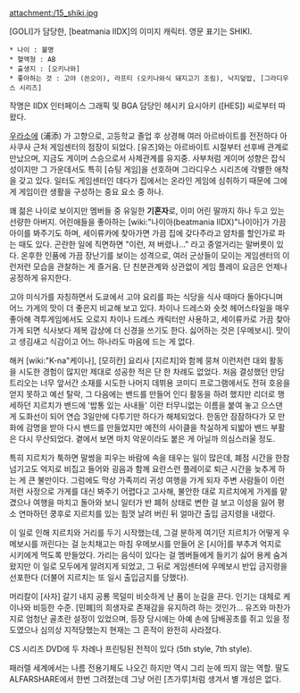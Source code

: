 attachment:/15_shiki.jpg

[GOLI]가 담당한, [beatmania IIDX]의 이미지 캐릭터. 영문 표기는 SHIKI.

 * 나이 : 불명
 * 혈액형 : AB
 * 출생지 : [오키나와]
 * 좋아하는 것 : 고야 (쓴오이), 라프티 (오키나와식 돼지고기 조림), 낙지덮밥, [그라디우스 시리즈]

작명은 IIDX 인터페이스 그래픽 및 BGA 담당인 헤시키 요시아키 ([HES]) 씨로부터 따왔다.

[[우라소에]] (浦添) 가 고향으로, 고등학교 졸업 후 상경해 여러 아르바이트를 전전하다 아사쿠사 근처 게임센터의 점장이 되었다. [유즈]와는 아르바이트 시절부터 선후배 관계로 만났으며, 지금도 게이머 스승으로서 사제관계를 유지중.
사부처럼 게이머 성향은 잡식성이지만 그 가운데서도 특히 [슈팅 게임]을 선호하며 그라디우스 시리즈에 각별한 애착을 갖고 있다. 일터도 게임센터인 데다가 집에서는 온라인 게임에 심취하기 때문에 그에게 게임이란 생활을 구성하는 중요 요소 중 하나.

꽤 젊은 나이로 보이지만 멤버들 중 유일한 '''기혼자'''로, 이미 어린 딸까지 하나 두고 있는 선량한 아버지. 어린애들을 좋아하는 [wiki:"나이아(beatmania IIDX)"나이아]가 가끔 아이를 봐주기도 하며, 세이류카에 찾아가면 가끔 집에 갖다주라고 얌차를 할인가로 파는 때도 있다.
곤란한 일에 직면하면 "이런, 져 버렸나..." 라고 중얼거리는 말버릇이 있다. 온후한 인품에 가끔 장난기를 보이는 성격으로, 여러 군상들이 모이는 게임센터의 이런저런 모습을 관찰하는 게 즐거움. 단 친분관계와 상관없이 게임 플레이 요금은 언제나 공정하게 유지한다.

고야 미식가를 자칭하면서 도쿄에서 고야 요리를 파는 식당을 식사 때마다 돌아다니며 어느 가게의 맛이 더 좋은지 비교해 보고 있다. 차이나 드레스와 숏컷 헤어스타일을 매우 좋아해 격투게임에서도 오로지 차이나 드레스 캐릭터만 사용하고, 세이류카로 가끔 찾아가게 되면 식사보다 제복 감상에 더 신경을 쓰기도 한다.
싫어하는 것은 [우메보시]. 맛이고 생김새고 식감이고 어느 하나라도 마음에 드는 게 없다.

해커 [wiki:"K-na"케이나], [모히칸] 요리사 [지르치]와 함께 뭉쳐 이런저런 대외 활동을 시도한 경험이 많지만 제대로 성공한 적은 단 한 차례도 없었다.
처음 결성했던 만담 트리오는 너무 앞서간 소재를 시도한 나머지 데뷔용 코미디 프로그램에서도 전혀 호응을 얻지 못하고 예선 탈락, 그 다음에는 밴드를 만들어 인디 활동을 하려 했지만 리더로 행세하던 지르치가 밴드에 '밥통 있는 사내들' 이란 터무니없는 이름을 붙여 놓고 으스댄 게 도화선이 되어 연습 3일만에 다투기만 하다가 해체되었다. 
한동안 잠잠하다가 모 만화에 감명을 받아 다시 밴드를 만들었지만 예전의 사이클을 착실하게 되밟아 밴드 부활은 다시 무산되었다. 곁에서 보면 마치 악운이라도 붙은 게 아닐까 의심스러울 정도.

특히 지르치가 툭하면 말썽을 피우는 바람에 속을 태우는 일이 많은데, 폐점 시간을 한참 넘기고도 억지로 비집고 들어와 굉음과 함께 요란스런 플레이로 퇴근 시간을 늦추게 하는 게 큰 불만이다.
그럼에도 막상 가족끼리 귀성 여행을 가게 되자 주변 사람들이 이런저런 사정으로 가게를 대신 봐주기 어렵다고 고사해, 불안한 대로 지르치에게 가게를 맡겼으나 여행을 마치고 돌아와 보니 일터가 반 폐허 상태로 변한 걸 보고 이성을 잃어 평소 연마하던 쿵후로 지르치를 있는 힘껏 날려 버린 뒤 얼마간 출입 금지령을 내렸다.

이 일로 인해 지르치와 거리를 두기 시작했는데, 그걸 분하게 여기던 지르치가 어떻게 우메보시를 꺼린다는 걸 눈치채고는 마침 우메보시를 만들어 온 [시아]를 부추겨 억지로 시키에게 먹도록 만들었다. 가리는 음식이 있다는 걸 멤버들에게 들키기 싫어 용케 숨겨 왔지만 이 일로 모두에게 알려지게 되었고, 그 뒤로 게임센터에 우메보시 반입 금지령을 선포한다 (더불어 지르치는 또 일시 출입금지를 당했다).

머리칼이 [사자] 갈기 내지 공룡 목덜미 비슷하게 난 품이 눈길을 끈다. 인기는 대체로 케이나와 비등한 수준. [민폐]의 희생자로 존재감을 유지하려 하는 것인가... 유즈와 마찬가지로 엄청난 골초란 설정이 있었으며, 등장 당시에는 아예 손에 담배꽁초를 쥐고 있을 정도였으나 심의상 지적당했는지 현재는 그 흔적이 완전히 사라졌다.   

CS 시리즈 DVD에 두 차례나 프린팅된 전적이 있다 (5th style, 7th style).

패러렐 세계에서는 나름 전용기체도 나오긴 하지만 역시 그리 눈에 띄지 않는 역할. 딸도 ALFARSHARE에서 한번 그려졌는데 그냥 어린 [츠가루]처럼 생겨서 별 개성은 없다.
